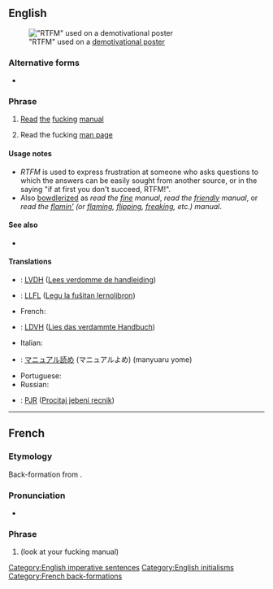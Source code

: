 ==English==
[[File:Demotivational RTFM Prudentia Statue on the Brussels town hall (53522136).jpg|thumb|"RTFM" used on a [[w:en:Motivational poster#Parodies and demotivational posters|demotivational poster]]]]
===Alternative forms===
* {{l|en|rtfm}}

===Phrase===
{{head|en|phrase}}

# {{lb|en|Internet slang}} [[read|Read]] [[the]] [[fucking]] [[manual]]
# {{lb|en|Internet slang|Unix}} Read the fucking [[man page]]

====Usage notes====
* ''RTFM'' is used to express frustration at someone who asks questions to which the answers can be easily sought from another source, or in the saying "if at first you don't succeed, RTFM!".
* Also [[bowdlerize|bowdlerized]] as ''read the [[fine]] manual'', ''read the [[friendly]] manual'', or ''read the [[flamin']] (or [[flaming]], [[flipping]], [[freaking]], etc.) manual''.

====See also====
* {{l|en|STFW}}

====Translations====
<!--Note: Provide ABBREVIATIONS where these exist and ensure translations are IDIOMATIC-->
{{trans-top|Abbreviation of ''Read the fucking manual''}}
* {{ttbc|nl}}: [[LVDH]] ([[Lees verdomme de handleiding]])
* {{ttbc|eo}}: [[LLFL]] ([[Legu la fuŝitan lernolibron]])
* French: {{t|fr|[[LLFM]] ([[lis]] [[le]] [[foutu]] [[manuel]])}}
* {{ttbc|de}}: [[LDVH]] ([[Lies das verdammte Handbuch]])
* Italian: {{t-check|it|[[LIFM]] ([[leggi]] [[il]] [[fottuto]] [[manuale]])}}
{{trans-mid}}
* {{ttbc|ja}}: [[マニュアル読め]] (マニュアルよめ) (manyuaru yome)
* Portuguese: {{l|pt|[[LAPDM]] ([[leia]] [[a]] [[porra]] [[do]] [[manual]])}}
* Russian: {{t-check|ru|прочита́й до́лбаное руково́дство}}
* {{ttbc|sh}}: [[PJR]] ([[Procitaj jebeni recnik]])
{{trans-bottom}}

[[Category:English imperative sentences]]
[[Category:English initialisms]]

----

==French==

===Etymology===
Back-formation from {{etyl|en|fr}} {{m|en|RTFM}}.

===Pronunciation===
* {{fr-IPA|èr té èf èm}}

===Phrase===
{{rfc-header|Initialism}}
{{head|fr|phrase}}

# {{initialism of|fr|[[regarde]] [[ton]] [[foutu]] [[manuel]]}} (look at your fucking manual)

[[Category:French back-formations]]